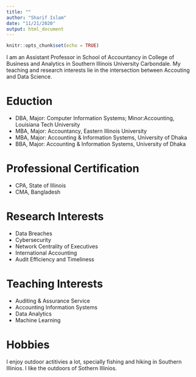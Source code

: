 ```yaml
---
title: ""
author: "Sharif Islam"
date: "11/21/2020"
output: html_document
---
```


```r
knitr::opts_chunk$set(echo = TRUE)
```

I am an Assistant Professor in School of Accountancy in College of Business and Analytics in Southern Illinois University Carbondale. My teaching and research interests lie in the intersection between Accouting and Data Science. 

# Eduction 

* DBA, Major: Computer Information Systems; Minor:Accounting, Louisiana Tech University
* MBA, Major: Accountancy, Eastern Illinois University
* MBA, Major: Accounting & Information Systems, University of Dhaka 
* BBA, Major: Accounting & Information Systems, University of Dhaka

# Professional Certification

* CPA, State of Illinois 
* CMA, Bangladesh 

# Research Interests 

* Data Breaches
* Cybersecurity
* Network Centrality of Executives
* International Accounting
* Audit Efficiency and Timeliness


# Teaching Interests 

* Auditing & Assurance Service 
* Accounting Information Systems 
* Data Analytics 
* Machine Learning 


# Hobbies 

I enjoy outdoor actitivies a lot, specially fishing and hiking in Southern Illinios. I like the outdoors of Sothern Illinios. 